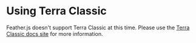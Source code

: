 
# Using Terra Classic

<Admonition type='caution'>

Feather.js doesn't support Terra Classic at this time. Please use the [Terra Classic docs site](https://classic-docs.terra.money/) for more information.

</Admonition>
